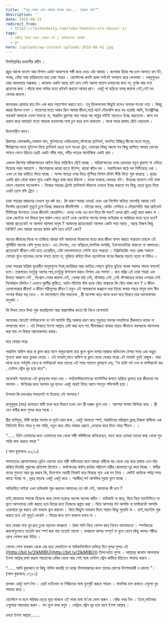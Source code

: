 ```yaml
---
title: '“তবু হেমন্ত এলে অবসর পাওয়া যাবে... (প্রথম পর্ব)”'
description: ''
date: 2018-08-31
redirect_from:
  - https://lostmodesty.com/tobo-hemonto-ele-obosor-1/
tags:
  - ঝেটিয়ে বিদায় করুন বেয়াড়া পর্ন / মাস্টারবেশন আসক্তি
  - ব্লগ
hero: /uploads/wp-content-uploads-2018-08-41.jpg
---
```


বিসমিল্লাহির রহমানীর রহীম ।

প্রচুর আলো বাতাস আর বিশাল একটা আকাশকে সঙ্গী করে বেড়ে ওঠা আমার । কলেজে উঠার পর চলে আসতে হল ইট, পাথর, ধোঁয়া আর যান্ত্রিকতায় ভরা ঢাকা শহরে । হোস্টেলের রুমটা প্রথম দর্শনেই অপছন্দ করে ফেললাম । ভরদুপুরেও ঘোর অমবস্যার অন্ধকার । জানালা একটা আছে বটে তবে সেটা আলো বাতাস চলাচলের জন্য না; দুর্গন্ধ আর মশা প্রবেশের জন্য ।খাঁচায় রাখা পাখির মতো ছটফট করতো আমার প্রাণ। একটু পা ছড়িয়ে বসার জায়গা নেই,নেই দম ফেলার জায়গা।

কলেজের প্রেসারে রাত দিন এক করে পড়াশোনা করতে হত। তবু বিকেলবেলা কিছুটা হলেও অবসর পাওয়া যেত । কিচ্ছু করার ছিলনা তখন । বাতাসের মতো অবাধ ছিল আমার জীবন,মাঠে ঘাটে দৌড়ঝাঁপ করে বড় হয়েছি আমি, ইলেক্ট্রনিক্স গ্যাজেট আমাকে তেমন টানতো না, সারাদিন ক্লাসের পড়া পড়ার পর গল্পের বইটই পড়তেও ইচ্ছে করতোনা। রুমে মন খারাপ করে আমারই মতো আরেক হতভাগার সঙ্গে চুপ করে বসে থাকতাম । মাঝে মাঝে রাস্তায় হেঁটে বেড়াতাম ।

উদ্দেশ্যহীন ভাবে।

রিকশার গোলকধাঁধ,লোকাল বাস, ফুটপাতের ফেরিওয়ালা,স্টেশনের প্ল্যাটফর্ম, অগণিত বিচ্ছিন্ন দ্বীপের মতো মানুষ, দীর্ঘশ্বাসের মতো হুইসেল দিয়ে প্ল্যাটফর্ম ছেড়ে চলে যাওয়া ট্রেন, হেমন্তের বিষন্ন আলো সব কিছু ছাপিয়ে আমার চোখের সামনে ভেসে উঠতো ছোট্ট একটা নদীর পাড়, নদীর পাড়ের অলৌকিক একটা গ্রাম ।

একদল কিশোর সরিষাক্ষেতের আইল দিয়ে সারিবেঁধে হেঁটে যাচ্ছে । সরিষাক্ষেতের ওপর হেমন্তের নতুন কুয়াশা গা এলিয়ে দিয়েছে পরম আয়েশে । কিশোরদের কারো হাতে স্ট্যাম্প, কারো কাঁধে বল । সারাবিকেল মাঠে বল পিটিয়েছে ওরা । এখন যে যার বাড়ীতে ফিরে যাচ্ছে । অশত্থ গাছের ওপর দিয়ে পূর্ণিমার বিশাল চাঁদটা উঁকি দিতে শুরু করেছে । দূরের একটা গ্রাম থেকে করুন সুরে একটা বাছুর হাম্বা করে উঠলো । মাকে ডাকছে বোধহয় ওটা। উত্তরের বাতাসে সেই ডাক ভেসে বেড়ালো অনেকক্ষন । নিজের শহরের ট্রেনটা প্ল্যাটফর্মে দাঁড়ানো দেখলে ইচ্ছে করতো সব কিছু ছেড়ে ছুড়ে দিয়ে এখনি চেপে বসি ট্রেনে ।

ঢাকা শহরের বাচ্চাদের দেখলে খুব কষ্ট হয়। কি করুণ অবস্থা ওদের! এমন এক সিস্টেম বানিয়ে ফেলেছি আমরা যেই সিস্টেম প্রত্যেকটা মুহূর্তে চুষে নিচ্ছে বাচ্চাদের জীবনীশক্তি । বইয়ের ভারে, কোচিং সেন্টারে এ দৌড়াদৌড়ি আর প্রাইভেট টিউটরের উৎপাতে ওদের জীবনটা কেরোসিন। ওদের ওপর এত চাপ দিয়ে কি লাভ? ওদের প্রতি একটু রহম করুন না । ওকে কেনইবা সব বিষয়ে ফুল মার্কস পেতে হবে? ওকে কেনইবা পাশের বাসার ফাইয়াজ বা ফারিহার মতো হতে হবে? আমরা প্রত্যেকেই না আলাদা আলাদা মানুষ ? আমাদের প্রত্যেকেরই আলাদা একটা সত্তা আছে , আছে নিজস্ব কিছু বৈশিষ্ট? কেন আমরা অন্যের কার্বন কপি হতে চাই? কেন?

অন্যের জীবনের দিকে না তাকিয়ে আমরা যদি আমাদের নিজেদের মতো করে জীবন যাপন করতে পারতাম তাহলে এই পৃথিবীটা অনেক বেশি সুন্দর হতো। এত টেনশান, এত অস্থিরতা,মানসিক অশান্তি, ইনসোমোনিয়া থাকতো না আমাদের। প্রত্যেকেই জীবনে যেটা হতে চেয়েছিল, যেটা ভালোবাসতো সেটাই হতে পারতো । ইঞ্জিনিয়ারিং পড়ে রোজ সকালে গোমড়া মুখে ব্যাংকের ডেস্কে বসতে হতো না, লুকিয়ে কবিতা লিখা ছেলেটাকে মনের বিরুদ্ধে পড়তে হতো না বিবিএ ।

ঢাকা শহরের যান্ত্রিক হৃদয়হীন মানুষগুলো টাকা,ক্যারিয়ার আর খ্যাতির পেছনে ছুটতে ছুটতে অখন্ড অবসর পায়না বললেই চলে। তারপরেও যতটুকু অবসর পায়,ততটুকু উপভোগ করাও বিশাল এক সমস্যা । কত দরিদ্র এই ঢাকা শহর! এক চিলতে আকাশ নেই , নিঃশ্বাস নেবার জায়গা নেই, খেলার মাঠ নেই, বাঁশঝাড় নেই ,নেই বাঁশঝাড়ের মাথার ওপরের সেই নির্ভেজাল চাঁদটাও ! এভাবে মুরগীর কুঠিতে, নয়টা-পাঁচটায় বাঁধা ছকে বেঁচে থাকাকে কি বেঁচে থাকা বলে ? এ জীবন তেলাপোকার জীবন! এ জীবন সরীসৃপের জীবন ! তবুও এই সাদাকালো জঞ্জালে ভরা মিথ্যে কথার শহরে মানুষ লাল নীল সংসার বাঁধার স্বপ্ন দেখে । মা ভালোবাসে তাঁর সন্তানকে , স্ত্রী অপেক্ষা করে থাকে কখন ঘরে ফিরবে তার ভালোবাসার মানুষটা ।

কি লিখব ভেবে লিখা শুরু করেছিলাম আর অপ্রাসঙ্গিক কতো কি লিখে ফেললাম!

অনেকের ক্ষেত্রেই মাস্টারবেশন বা পর্ন আসক্তি তীব্র আকার ধারণ করে শুধুমাত্র অবসর সময়টাকে ঠিকভাবে কাজে না লাগানোর ফলে । এই লিখাতে ইনশা আল্লাহ্‌ চেষ্টা করা হবে শত সীমাবদ্ধতা থাকার পরেও কীভাবে অবসরকে আনন্দময় করা যায় সে বিষয়ে আলোকপাত করার।

ঘরে ফেরার পরেঃ

সারাদিন অফিস করে বা ক্লাস করে বাসে বাদুড়ঝোলা হয়ে ঝুলে ঝুলে বাসার দরজার কলিংবেল টেপার সময় এক অদ্ভুত শুন্যতা কাজ করে বুকের ভেতর । এই সময়টা,মানে অফিস বা ক্লাস থেকে ফেরার পরের এই সময়টা খুবই নাজুক। যারা মাঝে মধ্যে পর্নমুভি দেখে বা মাস্টারবেট করে তাদের এই সময় শয়তান কুমন্ত্রণা দেয়, “যা ব্যাটা পর্ন দেখ বা মাস্টারবেট কর , মেন্টাল স্ট্রেস দূর হয়ে যাবে”।

অনেকেই শয়তানের এই কুমন্ত্রণায় সাড়া দেয় । পর্ন/মাস্টারবেশনের ফ্যান্টাসির জগতে হারিয়ে ভুলতে চায় জীবনের সব অবসাদ । ক্ষণিকের জন্য অবসাদ দূর হলেও একটু পরেই ফিরে আসে শতগুন শক্তিশালী হয়ে ।

ইসলাম কি চমৎকার সমাধানই না দিয়েছে এই সমস্যার !

রাসূলুল্লাহ (সাঃ) বলেছেন স্বামী যখন ঘরে ফিরবে তখন যেন স্ত্রী দরজা খুলে দেয় । পরস্পর সালাম বিনিময় করে । স্ত্রী যেন স্বামীর জন্য সুন্দর করে সাজে ।

স্ত্রীর হাসিমুখ, মিষ্টি কন্ঠের সালাম বা দুটো নরম কথা , একটু আলতো স্পর্শ, সারাদিনের পরিশ্রমে ক্লান্ত,বিধ্বস্ত স্বামীকে এক নিমিষেই দিতে পারে দু দন্ড শান্তি, নতুন করে বেঁচে থাকার প্রেরণা ,চোখকে করে দিতে পারে শীতল । ।

“...... তিনি তোমাদের জন্য তোমাদের মধ্য থেকে সঙ্গী সঙ্গিনীদের বানিয়েছেন, যাতে করে তোমরা তাদের কাছ থেকে সুখ শান্তি লাভ করতে পারো ”

( আল কুরআনঃ ৩০;২১)

পাশ্চাত্যের প্রোপ্যাগান্ডায় ব্রেইন ওয়াশড হয়ে নারী স্বাধীনতার নামে আমরা নারীকে ঘর থেকে বের করে রাস্তায় এনে দাঁড় করিয়ে দিয়েছি পুরুষের প্রতিপক্ষ হিসেবে । কর্মক্ষেত্রের কর্কশ,কঠোর পরিবেশ নারীর কোমলতা দূর করে দিচ্ছে । স্বামীর মনের শুন্যতা আর দূর করবে কি, দিনশেষে বেচারী নিজেই ঘরে ফিরছে শূন্য এক মন নিয়ে । কেউই কাউকে পর্যাপ্ত সময় কাছে পাচ্ছে না , দূরত্ব বাড়ছে একটু একটু করে । পরকীয়া,পর্ন আসক্তির দুয়ার খুলে যাচ্ছে ।

অবিবাহিত ভাইরা এখন হাউকাউ শুরু করবেন আমাদের তো বউ নেই, আমাদের কী হবে ?

ভাই,আমাদের সমাজে বিয়েকে করে ফেলা হয়েছে অনেক অনেক কঠিন । হাউকাউ না করে, বিয়ে নিয়ে ফ্যান্টাসিতে না ভুগে আপনাদের চেষ্টা করতে হবে বিয়ের জন্য নিজেকে প্রস্তুত করা । বিয়ে আপনার পর্ন আসক্তি বা মাস্টারবেট আসক্তি একেবারে দূর করবে এটা ভাবলে ভুল করবেন । বিয়ে কিছুটা সমাধান দিতে পারবে কিন্তু পুরোটা না । তাই,লড়াইটা শুরু করতে হবে এই মুহূর্ত থেকেই । বিয়ের জন্য বসে থাকলে চলবে না ।

ঘরে ফেরার পরে খুব দ্রুত ঢুকে পড়বেন বাথরুমে । ঠান্ডা পানি দিয়ে গোসল করে নিবেন ভালোমতো । স্পর্শকাতর জায়গাগুলোতে যতোটা কম স্পর্শ করা যায় ততোই ভালো । বাথরুমে কাপড় সম্পূর্ণ না খুলে ফেলে কিছু কাপড় শরীরে রেখে গোসল করা উচিত ।

গোসল শেষে বাথরুম থেকে বের হয়ে মোবাইলে বা সাউন্ডসিস্টেমে চালিয়ে দিন সুন্দর সুন্দর এই ([http://bit.ly/2lkMIBU](http://bit.ly/2lkMIBU)) তিলাওয়াত গুলো । আল্লাহ্‌র কালাম আপনাকে ইনশা আল্লাহ্‌ রক্ষা করবে শয়তানের ধোঁকা থেকে আর সেই সঙ্গে মেন্টাল স্ট্রেস কাটিয়ে উঠতেও সাহায্য করবে ।

“...... আমি কুরআনে যা কিছু নাযিল করেছি তা হচ্ছে ঈমানদারদের জন্য তাদের রোগের উপশমকারী ও রহমত ”। (আল কুরআনঃ ১৭;৮২)

হালকা একটু ন্যাপ নিন । ছোট ভাইবোন বা পিচ্চিদের সঙ্গে খুনসুটি করতে পারেন । মানসিক চাপ কমাতে এগুলো খুব সাহায্য করে ।

হোস্টেলে বা হলে পরিবার ছেড়ে দূরে থাকলে এই সময় বাবা মা’কে ফোন করুন । খোঁজ খবর নিন । ইমো,ভাইভার এগুলোর সদ্ব্যবহার করুন । মন খুলে কথা বলুন । মেন্ট্রাল স্ট্রেস দূর হয়ে যাবে ইনশা আল্লাহ্‌ ।

চলবে ইনশা আল্লাহ্‌ ......
